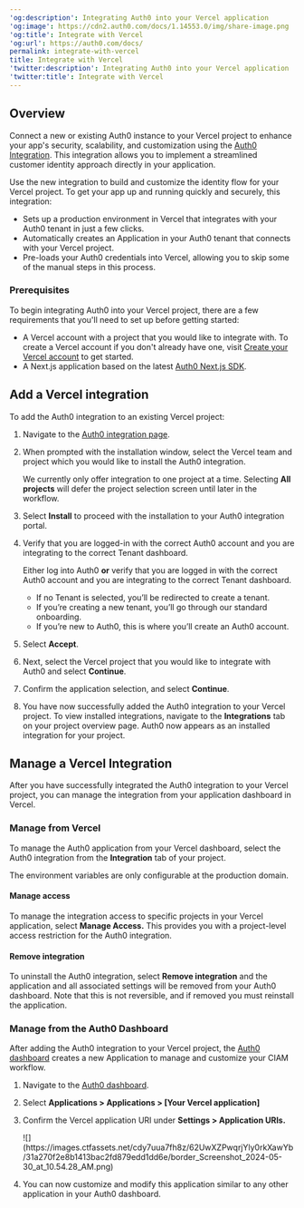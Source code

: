 ---
'og:description': Integrating Auth0 into your Vercel application
'og:image': https://cdn2.auth0.com/docs/1.14553.0/img/share-image.png
'og:title': Integrate with Vercel
'og:url': https://auth0.com/docs/
permalink: integrate-with-vercel
title: Integrate with Vercel
'twitter:description': Integrating Auth0 into your Vercel application
'twitter:title': Integrate with Vercel
---
## Overview

Connect a new or existing Auth0 instance to your Vercel project to enhance your app's security, scalability, and customization using the [Auth0 Integration](https://vercel.com/integrations/auth0). This integration allows you to implement a streamlined customer identity approach directly in your application.

Use the new integration to build and customize the identity flow for your Vercel project. To get your app up and running quickly and securely, this integration:

* Sets up a production environment in Vercel that integrates with your Auth0 tenant in just a few clicks.
* Automatically creates an Application in your Auth0 tenant that connects with your Vercel project.
* Pre-loads your Auth0 credentials into Vercel, allowing you to skip some of the manual steps in this process.

### Prerequisites

To begin integrating Auth0 into your Vercel project, there are a few requirements that you'll need to set up before getting started:

* A Vercel account with a project that you would like to integrate with. To create a Vercel account if you don't already have one, visit [Create your Vercel account](https://vercel.com/signup) to get started.
* A Next.js application based on the latest [Auth0 Next.js SDK](/docs/quickstart/webapp/nextjs#install-the-auth0-next-js-sdk).

## Add a Vercel integration

To add the Auth0 integration to an existing Vercel project:

1. Navigate to the [Auth0 integration page](https://vercel.com/integrations/auth0).
2. When prompted with the installation window, select the Vercel team and project which you would like to install the Auth0 integration.

   <Callout icon="file-lines" color="#0EA5E9" iconType="regular">

   We currently only offer integration to one project at a time. Selecting **All projects** will defer the project selection screen until later in the workflow.

   </Callout>
3. Select **Install** to proceed with the installation to your Auth0 integration portal.
4. Verify that you are logged-in with the correct Auth0 account and you are integrating to the correct Tenant dashboard.

   <Callout icon="file-lines" color="#0EA5E9" iconType="regular">

   Either log into Auth0 **or** verify that you are logged in with the correct Auth0 account and you are integrating to the correct Tenant dashboard.

   * If no Tenant is selected, you’ll be redirected to create a tenant.
   * If you’re creating a new tenant, you’ll go through our standard onboarding.
   * If you’re new to Auth0, this is where you’ll create an Auth0 account.
   </Callout>
5. Select **Accept**.
6. Next, select the Vercel project that you would like to integrate with Auth0 and select **Continue**.
7. Confirm the application selection, and select **Continue**.
8. You have now successfully added the Auth0 integration to your Vercel project. To view installed integrations, navigate to the **Integrations** tab on your project overview page. Auth0 now appears as an installed integration for your project.

## Manage a Vercel Integration

After you have successfully integrated the Auth0 integration to your Vercel project, you can manage the integration from your application dashboard in Vercel.

### Manage from Vercel

To manage the Auth0 application from your Vercel dashboard, select the Auth0 integration from the **Integration** tab of your project.

<Callout icon="file-lines" color="#0EA5E9" iconType="regular">

The environment variables are only configurable at the production domain.

</Callout>

#### Manage access

To manage the integration access to specific projects in your Vercel application, select **Manage Access.** This provides you with a project-level access restriction for the Auth0 integration.

#### Remove integration

To uninstall the Auth0 integration, select **Remove integration** and the application and all associated settings will be removed from your <Tooltip tip="Auth0 Dashboard: Auth0's main product to configure your services." cta="View Glossary" href="/docs/glossary?term=Auth0+dashboard">Auth0 dashboard</Tooltip>. Note that this is not reversible, and if removed you must reinstall the application.

### Manage from the Auth0 Dashboard

After adding the Auth0 integration to your Vercel project, the [Auth0 dashboard](https://manage.auth0.com/) creates a new Application to manage and customize your CIAM workflow.

1. Navigate to the [Auth0 dashboard](https://manage.auth0.com/).
2. Select **Applications > Applications > [Your Vercel application]**
3. Confirm the Vercel application URI under **Settings > Application URIs.**

   <Frame>![](https://images.ctfassets.net/cdy7uua7fh8z/62UwXZPwqrjYly0rkXawYb/31a270f2e8b1413bac2fd879edd1dd6e/border_Screenshot_2024-05-30_at_10.54.28_AM.png)</Frame>
4. You can now customize and modify this application similar to any other application in your Auth0 dashboard.